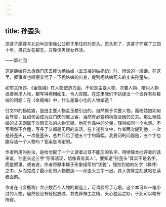 ```yaml
---
---
---
```

title: 孙歪头
---




这婆子原嫁与北边半边街徐公公房子里住的孙歪头。歪头死了，这婆子守寡了三四十年，男花女花都无，只靠侄男侄女养活。

——第七回

这是薛嫂在怂恿西门庆去拜访杨姑娘（孟玉楼的姑奶奶）时，所说的一段话。在这里，叙事者也顺便交代了一下杨姑娘的出身，提到杨姑娘死去的丈夫孙歪头。

如前文所述，《金瓶梅》在人物塑造方面，不论是主要人物、次要人物、陪衬人物或者串场人物，都写得栩栩如生，令人叹服。在这里我们不妨提出一个或许有些极端的问题：在《金瓶梅》中，什么是最小化的人物塑造？

引文中的杨姑娘，是由主要人物孟玉楼引出的，自然属于次要人物。而杨姑娘如何会守寡，且如何会成为西门庆的座上客，当然有必要稍稍提及她的丈夫。那么杨姑娘的丈夫则属于次而又次的人物无疑。他在作品中的分量，轻得如同一个水泡。不写固然不合适，写多了又都是无用的废话。在上述引文中，作者两次提到他，一次是孙歪头，一次是歪头，总共只给了他五个字的篇幅。我要问的问题是，五个字也能写活一个人物吗？答案是肯定的。

作者所用的办法，是给他取了一个让读者过目不能忘的名字。用绣像本批评者的话来说，孙歪头这三字“写得活现，恰像真有其人”。要知道“孙歪头”其实不是名字，而是叙事。或者说，作者将原本属于形象描写的“状貌”，强拉到他的名字（称呼）之中，从而完成了最小化的人物塑造——孙歪头三字一出，其人仿佛立刻就站在读者面前。

作者在《金瓶梅》大小数百个人物的塑造上，可谓费尽了心思。这个本可以一笔带过的人物，居然也没有轻松放过，其鬼斧神工之精、天心独运之妙，于此可以略有所窥。